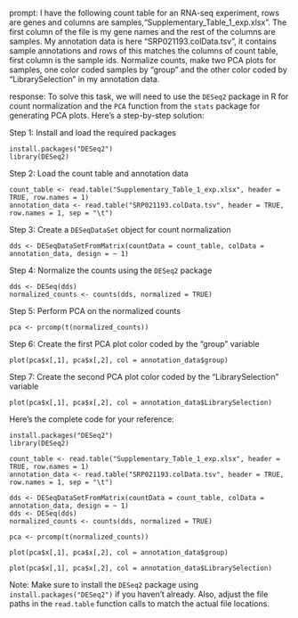 prompt:
I have the following count table for an RNA-seq experiment, rows are genes and columns are samples,"Supplementary_Table_1_exp.xlsx". The first column of the file is my gene names and the rest of the columns are samples. My annotation data is here "SRP021193.colData.tsv", it contains sample annotations and rows of this matches the columns of count table, first column is the sample ids. Normalize counts, make two PCA plots for samples, one color coded samples by "group" and the other color coded by "LibrarySelection" in my annotation data.

response:
To solve this task, we will need to use the `DESeq2` package in R for count normalization and the `PCA` function from the `stats` package for generating PCA plots. Here's a step-by-step solution:

Step 1: Install and load the required packages
```
install.packages("DESeq2")
library(DESeq2)
```

Step 2: Load the count table and annotation data
```
count_table <- read.table("Supplementary_Table_1_exp.xlsx", header = TRUE, row.names = 1)
annotation_data <- read.table("SRP021193.colData.tsv", header = TRUE, row.names = 1, sep = "\t")
```

Step 3: Create a `DESeqDataSet` object for count normalization
```
dds <- DESeqDataSetFromMatrix(countData = count_table, colData = annotation_data, design = ~ 1)
```

Step 4: Normalize the counts using the `DESeq2` package
```
dds <- DESeq(dds)
normalized_counts <- counts(dds, normalized = TRUE)
```

Step 5: Perform PCA on the normalized counts
```
pca <- prcomp(t(normalized_counts))
```

Step 6: Create the first PCA plot color coded by the "group" variable
```
plot(pca$x[,1], pca$x[,2], col = annotation_data$group)
```

Step 7: Create the second PCA plot color coded by the "LibrarySelection" variable
```
plot(pca$x[,1], pca$x[,2], col = annotation_data$LibrarySelection)
```

Here's the complete code for your reference:
```
install.packages("DESeq2")
library(DESeq2)

count_table <- read.table("Supplementary_Table_1_exp.xlsx", header = TRUE, row.names = 1)
annotation_data <- read.table("SRP021193.colData.tsv", header = TRUE, row.names = 1, sep = "\t")

dds <- DESeqDataSetFromMatrix(countData = count_table, colData = annotation_data, design = ~ 1)
dds <- DESeq(dds)
normalized_counts <- counts(dds, normalized = TRUE)

pca <- prcomp(t(normalized_counts))

plot(pca$x[,1], pca$x[,2], col = annotation_data$group)

plot(pca$x[,1], pca$x[,2], col = annotation_data$LibrarySelection)
```

Note: Make sure to install the `DESeq2` package using `install.packages("DESeq2")` if you haven't already. Also, adjust the file paths in the `read.table` function calls to match the actual file locations.
